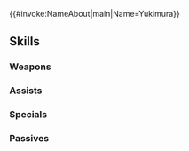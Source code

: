 {{#invoke:NameAbout|main|Name=Yukimura}}{{HeroPage Tabs}}
{{Hero Infobox
|Name=Yukimura
|Title=Puppet Master
|WeaponType=Colorless Dagger
|MoveType=Cavalry
|Origin=Fire Emblem Fates
|Gender=Male
|actorEN=Paul Eiding
|actorJP=清水秀光
|artist=Dd
|randomStartTime=2024-05-15T07:00:00Z
|additionDate=April 15, 2024
|releaseDate=April 15, 2024
|poolDate=May 8, 2024
|poolRarities=5
|cv1=11
|cv2=300400
|TagID=ユキムラ
|InternalID=1087
|Properties=tiara
|description=Tactician in the service of Queen Mikoto of Hoshido. Uses automatons to do battle. Appears in Fire Emblem Fates.
}}
{{Stats Page
|Lv1HP=18|Lv1ATK=7|Lv1SPD=3|Lv1DEF=9|Lv1RES=12
|GRHP=50|GRATK=90|GRSPD=30|GRDEF=55|GRRES=75
}}
==Skills==
===Weapons===
{{Weapons Table
|weapon1=Iron Dagger
|weapon1Default=1
|weapon1Unlock=1
|weapon2=Steel Dagger
|weapon2Default=2
|weapon2Unlock=2
|weapon3=Silver Dagger
|weapon3Default=4
|weapon3Unlock=3
|weapon4=Perspicacious
|weapon4Default=5
|weapon4Unlock=5
}}
===Assists===
{{Assists Table}}
===Specials===
{{Specials Table
|special1=Chilling Wind
|special1Default=4
|special1Unlock=3
|special2=Iceberg
|special2Unlock=4
}}
===Passives===
{{Passives Table
|passiveA1=Water Boost 1
|passiveA2=Water Boost 2
|passiveA3=Water Boost 3
|passiveA4=Fireflood Boost 3
|passiveA1Unlock=2
|passiveA2Unlock=3
|passiveA3Unlock=4
|passiveA4Unlock=5
|passiveB1=Sabotage Def 1
|passiveB2=Sabotage Def 2
|passiveB3=Sabotage Def 3
|passiveB4=Sabotage A/D 3
|passiveB1Unlock=2
|passiveB2Unlock=3
|passiveB3Unlock=4
|passiveB4Unlock=5
}}
{{Heroes Navbox}}
